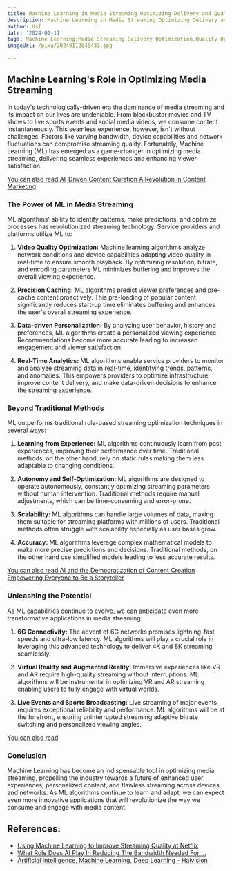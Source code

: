 ```yaml
---
title: Machine Learning in Media Streaming Optimizing Delivery and Quality
description: Machine Learning in Media Streaming Optimizing Delivery and Quality
author: Usf
date: '2024-01-11'
tags: Machine Learning,Media Streaming,Delivery Optimization,Quality Optimization
imageUrl: /pixa/20240112045433.jpg

---
```

## Machine Learning's Role in Optimizing Media Streaming

In  today's technologically-driven era the dominance of media streaming and  its impact on our lives are undeniable.  From blockbuster movies and TV  shows to live sports events and social media videos, we consume content instantaneously. This seamless experience, however, isn't without  challenges. Factors like varying  bandwidth, device capabilities and network fluctuations can compromise streaming quality. Fortunately, Machine Learning (ML) has emerged as a game-changer in optimizing media streaming, delivering   seamless experiences and enhancing viewer satisfaction.

[You can also read AI-Driven Content Curation A Revolution in Content Marketing](AI-Driven%20Content%20Curation%20A%20Revolution%20in%20Content%20Marketing)


### The Power  of ML in Media Streaming

ML algorithms' ability  to  identify patterns, make predictions, and optimize processes has revolutionized  streaming technology.  Service  providers and platforms utilize ML to:

1. **Video Quality Optimization:**  Machine learning algorithms analyze network conditions and device capabilities adapting  video  quality in real-time to ensure smooth playback. By optimizing resolution,  bitrate, and encoding parameters ML minimizes buffering and improves the overall viewing experience.

2.  **Precision Caching:**  ML algorithms predict viewer preferences and pre-cache content proactively. This pre-loading of popular content  significantly reduces start-up time eliminates buffering and enhances the user's overall streaming  experience.

3. **Data-driven Personalization:** By analyzing user behavior, history and preferences, ML algorithms create a personalized viewing experience. Recommendations become more accurate leading to increased engagement and viewer satisfaction.

4.  **Real-Time Analytics:** ML algorithms enable service providers  to monitor  and analyze streaming data in real-time, identifying trends, patterns, and anomalies. This empowers providers to optimize infrastructure, improve content delivery, and make  data-driven decisions to enhance  the streaming  experience.

### Beyond Traditional Methods

ML outperforms traditional rule-based  streaming optimization techniques  in several  ways:

1. **Learning  from Experience:** ML algorithms continuously learn  from past experiences, improving their performance over time. Traditional methods,  on the other hand, rely on static rules making them less adaptable to changing  conditions.

2. **Autonomy and Self-Optimization:** ML algorithms are designed to operate autonomously, constantly optimizing streaming  parameters without human intervention. Traditional methods require  manual adjustments, which  can  be  time-consuming and error-prone.

3. **Scalability:** ML algorithms can handle large volumes of data, making them suitable for streaming platforms with millions of users. Traditional  methods often struggle with scalability especially as user bases grow.

4. **Accuracy:** ML  algorithms leverage complex mathematical models to make more precise predictions and decisions. Traditional methods, on the other hand use simplified models  leading to less accurate results.

[You can also read AI and the Democratization of Content Creation Empowering Everyone  to Be a Storyteller](AI%20and%20the%20Democratization%20of%20Content%20Creation%20Empowering%20Everyone%20to%20Be%20a%20Storyteller)


### Unleashing the Potential

As ML capabilities continue to evolve, we can anticipate  even  more transformative applications in media streaming:

1. **6G Connectivity:** The advent of 6G networks promises lightning-fast speeds and ultra-low latency. ML algorithms will  play a crucial role in leveraging this advanced technology to  deliver 4K and 8K streaming seamlessly.

2. **Virtual Reality and Augmented Reality:** Immersive experiences like VR and AR require high-quality streaming without interruptions. ML algorithms will be instrumental in optimizing VR and AR  streaming enabling users to fully engage with virtual worlds.

3. **Live Events and Sports Broadcasting:** Live streaming of  major events  requires exceptional reliability and performance. ML algorithms will be at the  forefront, ensuring uninterrupted  streaming adaptive bitrate switching and personalized viewing angles.

[You  can  also read ]()


### Conclusion

Machine Learning has  become an indispensable  tool in optimizing media streaming,  propelling the  industry towards a future  of enhanced user experiences, personalized content, and flawless streaming across devices and networks. As ML algorithms continue to  learn and adapt, we can expect even more innovative applications that will revolutionize the way we consume and engage with media content.

## References:
- [Using Machine Learning to Improve Streaming Quality at Netflix](https://netflixtechblog.com/using-machine-learning-to-improve-streaming-quality-at-netflix-9651263ef09f)
- [What Role Does AI Play In Reducing The Bandwidth Needed For ...](https://jemsu.com/what-role-does-ai-play-in-reducing-the-bandwidth-needed-for-video-streaming/)
- [Artificial Intelligence, Machine Learning, Deep Learning - Haivision](https://www.haivision.com/blog/live-video-streaming/artificial-intelligence-machine-learning-deep-learning-optimizing-video-streaming/)
